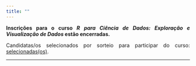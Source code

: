 ```yaml
---
title: ""
---
```


<div style="text-align:justify">

**Inscrições para o curso _R para Ciência de Dados: Exploração e Visualização de Dados_ estão encerradas.**

Candidatas/os selecionados por sorteio para participar do curso: [selecionadas(os)](material/exploracao-visualizacao/contemplados.xlsx).

</div>

---
